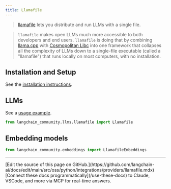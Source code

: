 ```yaml
---
title: Llamafile
---
```


>[llamafile](https://github.com/Mozilla-Ocho/llamafile) lets you distribute and run LLMs
> with a single file.

>`llamafile` makes open LLMs much more accessible to both developers and end users.
> `llamafile` is doing that by combining [llama.cpp](https://github.com/ggerganov/llama.cpp) with
> [Cosmopolitan Libc](https://github.com/jart/cosmopolitan) into one framework that collapses
> all the complexity of LLMs down to a single-file executable (called a "llamafile")
> that runs locally on most computers, with no installation.


## Installation and Setup

See the [installation instructions](https://github.com/Mozilla-Ocho/llamafile?tab=readme-ov-file#quickstart).

## LLMs

See a [usage example](/oss/python/integrations/llms/llamafile).

```python
from langchain_community.llms.llamafile import Llamafile
```

## Embedding models


```python
from langchain_community.embeddings import LlamafileEmbeddings
```

---

<Callout icon="pen-to-square" iconType="regular">
    [Edit the source of this page on GitHub.](https://github.com/langchain-ai/docs/edit/main/src/oss/python/integrations/providers/llamafile.mdx)
</Callout>
<Tip icon="terminal" iconType="regular">
    [Connect these docs programmatically](/use-these-docs) to Claude, VSCode, and more via MCP for    real-time answers.
</Tip>
